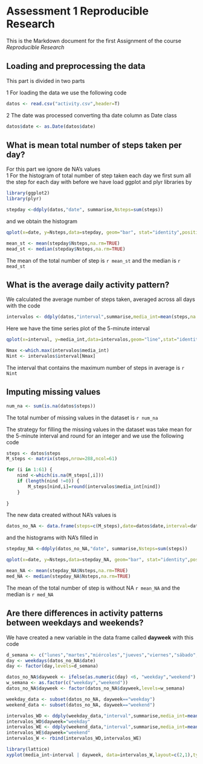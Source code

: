 Assessment 1 Reproducible Research
========================================================

This is the Markdown document for the first Assignment of the course *Reproducible Research*

## Loading and preprocessing the data

This part is divided in two parts

1 For loading the data we use the following code

```r
datos <- read.csv("activity.csv",header=T)

```
2 The date was processed converting tha date column as Date class

```r
datos$date <- as.Date(datos$date)

```

## What is mean total number of steps taken per day?

For this part we ignore de NA's values  
1 For the histogram of total number of step taken each day we first sum all the step for each day with
 before we have load ggplot and plyr libraries by
 
```r
library(ggplot2)
library(plyr)
```


```r
stepday <-ddply(datos,"date", summarise,Nsteps=sum(steps))
```


and we obtain the histogram

```r
qplot(x=date, y=Nsteps,data=stepday, geom="bar", stat="identity",position="dodge")

```


```r
mean_st <- mean(stepday$Nsteps,na.rm=TRUE)
mead_st <- median(stepday$Nsteps,na.rm=TRUE)
```
The mean of the total number of step is `r mean_st` and the median is `r mead_st`

## What is the average daily activity pattern?  
We calculated the average number of steps taken, averaged across all days with the code  

```r
intervalos <- ddply(datos,"interval",summarise,media_int=mean(steps,na.rm=TRUE))

```

Here we have the time series plot  of the 5-minute interval

```r
qplot(x=interval, y=media_int,data=intervalos,geom="line",stat="identity",position="dodge")

```

```r
Nmax <-which.max(intervalos$media_int)
Nint <- intervalos$interval[Nmax]
```
The interval that contains the maximum number of steps in average is `r Nint` 

## Imputing missing values  
```r
num_na <- sum(is.na(datos$steps))

```
The total number of missing values in the dataset is  `r num_na`

The strategy for filling the missing values in the dataset was take mean for the 5-minute interval and round for an integer and we use the following code  

```r
steps <- datos$steps
M_steps <- matrix(steps,nrow=288,ncol=61)

for (i in 1:61) {
    nind <-which(is.na(M_steps[,i]))
    if (length(nind !=0)) {
        M_steps[nind,i]=round(intervalos$media_int[nind])
    }
    
}

```

The new data created without NA's values is
```r
datos_no_NA <- data.frame(steps=c(M_steps),date=datos$date,interval=datos$interval)

```

and the histograms with NA's filled in

```r
stepday_NA <-ddply(datos_no_NA,"date", summarise,Nsteps=sum(steps))

```

```r
qplot(x=date, y=Nsteps,data=stepday_NA, geom="bar", stat="identity",position="dodge")
```

```r
mean_NA <- mean(stepday_NA$Nsteps,na.rm=TRUE)
med_NA <- median(stepday_NA$Nsteps,na.rm=TRUE)
```

The mean of the total number of step is without NA `r mean_NA` and the median is `r med_NA`

## Are there differences in activity patterns between weekdays and weekends?

We have created a new variable in the data frame called **dayweek**  with this code  


```r
d_semana <- c("lunes","martes","miércoles","jueves","viernes","sábado","domingo")
day <- weekdays(datos_no_NA$date)
day <- factor(day,levels=d_semana)

datos_no_NA$dayweek <- ifelse(as.numeric(day) <6, "weekday","weekend")
w_semana <- as.factor(c("weekday","weekend"))
datos_no_NA$dayweek <- factor(datos_no_NA$dayweek,levels=w_semana)

weekday_data <- subset(datos_no_NA, dayweek=="weekday")
weekend_data <- subset(datos_no_NA, dayweek=="weekend")

intervalos_WD <- ddply(weekday_data,"interval",summarise,media_int=mean(steps,na.rm=TRUE))
intervalos_WD$dayweek="weekday"
intervalos_WE <- ddply(weekend_data,"interval",summarise,media_int=mean(steps,na.rm=TRUE))
intervalos_WE$dayweek="weekend"
intervalos_W <- rbind(intervalos_WD,intervalos_WE)

```

```r
library(lattice)
xyplot(media_int~interval | dayweek, data=intervalos_W,layout=c(2,1),type="l")

```
